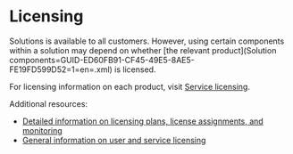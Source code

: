 # Licensing

Solutions is available to all customers. However, using certain components within a solution may depend on whether [the relevant product](Solution components=GUID-ED60FB91-CF45-49E5-8AE5-FE19FD599D52=1=en=.xml) is licensed.

For licensing information on each product, visit [Service licensing](https://docs.uipath.com/overview/other/latest/overview/service-licensing).

Additional resources:
- [Detailed information on licensing plans, license assignments, and monitoring](https://docs.uipath.com/automation-cloud/automation-cloud/latest/admin-guide/about-licensing)
- [General information on user and service licensing](https://docs.uipath.com/overview/other/latest/overview/licensing-levels)

